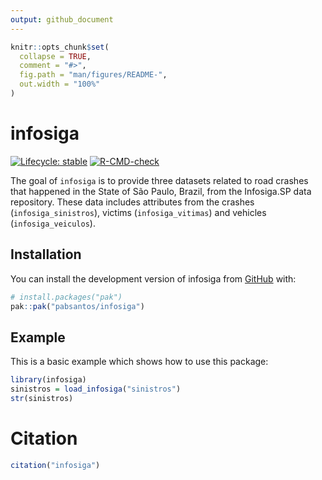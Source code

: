 ```yaml
---
output: github_document
---
```


<!-- README.md is generated from README.Rmd. Please edit that file -->

```r
knitr::opts_chunk$set(
  collapse = TRUE,
  comment = "#>",
  fig.path = "man/figures/README-",
  out.width = "100%"
)
```

# infosiga

<!-- badges: start -->
[![Lifecycle: stable](https://img.shields.io/badge/lifecycle-stable-brightgreen.svg)](https://lifecycle.r-lib.org/articles/stages.html#stable)
[![R-CMD-check](https://github.com/pabsantos/infosiga/actions/workflows/R-CMD-check.yaml/badge.svg)](https://github.com/pabsantos/infosiga/actions/workflows/R-CMD-check.yaml)
<!-- badges: end -->

The goal of `infosiga` is to provide three datasets related to road crashes that happened in the State of São Paulo, Brazil, from the Infosiga.SP data repository. These data includes attributes from the crashes (`infosiga_sinistros`), victims (`infosiga_vitimas`) and vehicles (`infosiga_veiculos`).

## Installation

You can install the development version of infosiga from [GitHub](https://github.com/) with:

``` r
# install.packages("pak")
pak::pak("pabsantos/infosiga")
```

## Example

This is a basic example which shows how to use this package:

```r
library(infosiga)
sinistros = load_infosiga("sinistros")
str(sinistros)
```

# Citation

```r
citation("infosiga")
```

